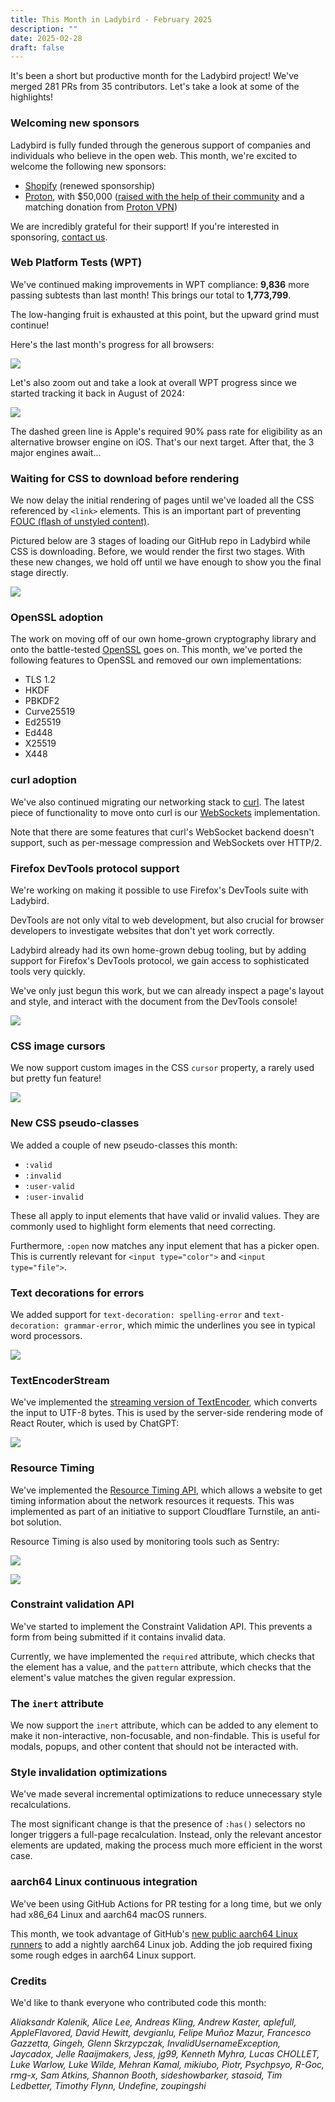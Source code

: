 ```yaml
---
title: This Month in Ladybird - February 2025
description: ""
date: 2025-02-28
draft: false
---
```


It's been a short but productive month for the Ladybird project! We've merged 281 PRs from 35 contributors. Let's take a look at some of the highlights!

### Welcoming new sponsors

Ladybird is fully funded through the generous support of companies and individuals who believe in the open web. This month, we're excited to welcome the following new sponsors:

- [Shopify](https://shopify.com/) (renewed sponsorship)
- [Proton](https://proton.me), with $50,000 ([raised with the help of their community](https://proton.me/blog/2024-lifetime-fundraiser-results) and a matching donation from [Proton VPN](https://protonvpn.com))

We are incredibly grateful for their support! If you're interested in sponsoring, [contact us](mailto:contact@ladybird.org).

### Web Platform Tests (WPT)

We've continued making improvements in WPT compliance: **9,836** more passing subtests than last month! This brings our total to **1,773,799**.

The low-hanging fruit is exhausted at this point, but the upward grind must continue!

Here's the last month's progress for all browsers:

![](/assets/img/newsletter-feb-2025-wpt-graph.gif)

Let's also zoom out and take a look at overall WPT progress since we started tracking it back in August of 2024:

![](/assets/img/newsletter-feb-2025-wpt-all.png)

The dashed green line is Apple's required 90% pass rate for eligibility as an alternative browser engine on iOS. That's our next target. After that, the 3 major engines await...

### Waiting for CSS to download before rendering

We now delay the initial rendering of pages until we've loaded all the CSS referenced by `<link>` elements. This is an important part of preventing [FOUC (flash of unstyled content)](https://en.wikipedia.org/wiki/Flash_of_unstyled_content).

Pictured below are 3 stages of loading our GitHub repo in Ladybird while CSS is downloading. Before, we would render the first two stages. With these new changes, we hold off until we have enough to show you the final stage directly.

![](/assets/img/newsletter-feb-2025-fouc.webp)

### OpenSSL adoption

The work on moving off of our own home-grown cryptography library and onto the battle-tested [OpenSSL](https://openssl-library.org) goes on. This month, we've ported the following features to OpenSSL and removed our own implementations:

- TLS 1.2
- HKDF
- PBKDF2
- Curve25519
- Ed25519
- Ed448
- X25519
- X448

### curl adoption

We've also continued migrating our networking stack to [curl](https://curl.se). The latest piece of functionality to move onto curl is our [WebSockets](https://websockets.spec.whatwg.org) implementation.

Note that there are some features that curl's WebSocket backend doesn't support, such as per-message compression and WebSockets over HTTP/2.

### Firefox DevTools protocol support

We're working on making it possible to use Firefox's DevTools suite with Ladybird.

DevTools are not only vital to web development, but also crucial for browser developers to investigate websites that don't yet work correctly.

Ladybird already had its own home-grown debug tooling, but by adding support for Firefox's
DevTools protocol, we gain access to sophisticated tools very quickly.

We've only just begun this work, but we can already inspect a page's layout and style,
and interact with the document from the DevTools console!

![](/assets/img/newsletter-feb-2025-devtools.png)

### CSS image cursors

We now support custom images in the CSS `cursor` property, a rarely used but pretty fun feature!

![](/assets/img/newsletter-feb-2025-sheep-cursor.png)

### New CSS pseudo-classes

We added a couple of new pseudo-classes this month:

- `:valid`
- `:invalid`
- `:user-valid`
- `:user-invalid`

These all apply to input elements that have valid or invalid values. They are commonly used to highlight form elements that need correcting.

Furthermore, `:open` now matches any input element that has a picker open. This is currently relevant for `<input type="color">` and `<input type="file">`.

### Text decorations for errors

We added support for `text-decoration: spelling-error` and `text-decoration: grammar-error`, which mimic the underlines you see in typical word processors.

![](/assets/img/newsletter-feb-2025-error-underlines.png)

### TextEncoderStream

We've implemented the [streaming version of TextEncoder](https://developer.mozilla.org/en-US/docs/Web/API/TextEncoderStream), which converts the input to UTF-8 bytes.
This is used by the server-side rendering mode of React Router, which is used by ChatGPT:

![](/assets/img/newsletter-feb-2025-chatgpt-mini.png)

### Resource Timing

We've implemented the [Resource Timing API](https://developer.mozilla.org/en-US/docs/Web/API/Performance_API/Resource_timing), which allows a website to get timing information about the
network resources it requests. This was implemented as part of an initiative to support Cloudflare Turnstile, an anti-bot solution.

Resource Timing is also used by monitoring tools such as Sentry:

![](/assets/img/newsletter-feb-2025-resource-timing-sentry-1.png)

![](/assets/img/newsletter-feb-2025-resource-timing-sentry-2.png)

### Constraint validation API

We've started to implement the Constraint Validation API. This prevents a form from being submitted if it contains invalid data.

Currently, we have implemented the `required` attribute, which checks that the element has a value, and the `pattern` attribute, which checks that the element's value matches the given regular expression.

### The `inert` attribute

We now support the `inert` attribute, which can be added to any element to make it non-interactive, non-focusable, and non-findable. This is useful for modals, popups, and other content that should not be interacted with.

### Style invalidation optimizations

We've made several incremental optimizations to reduce unnecessary style recalculations.

The most significant change is that the presence of `:has()` selectors no longer triggers a full-page recalculation. Instead, only the relevant ancestor elements are updated, making the process much more efficient in the worst case.

### aarch64 Linux continuous integration

We've been using GitHub Actions for PR testing for a long time,
but we only had x86_64 Linux and aarch64 macOS runners.

This month, we took advantage of GitHub's [new public aarch64 Linux runners](https://github.blog/changelog/2025-01-16-linux-arm64-hosted-runners-now-available-for-free-in-public-repositories-public-preview/)
to add a nightly aarch64 Linux job. Adding the job required fixing some rough edges in
aarch64 Linux support.

### Credits

We'd like to thank everyone who contributed code this month:

_Aliaksandr Kalenik, Alice Lee, Andreas Kling, Andrew Kaster, aplefull, AppleFlavored, David Hewitt, devgianlu, Felipe Muñoz Mazur, Francesco Gazzetta, Gingeh, Glenn Skrzypczak, InvalidUsernameException, Jaycadox, Jelle Raaijmakers, Jess, jg99, Kenneth Myhra, Lucas CHOLLET, Luke Warlow, Luke Wilde, Mehran Kamal, mikiubo, Piotr, Psychpsyo, R-Goc, rmg-x, Sam Atkins, Shannon Booth, sideshowbarker, stasoid, Tim Ledbetter, Timothy Flynn, Undefine, zoupingshi_
